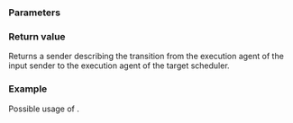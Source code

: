 {{cpp/execution/title|transfer}}
{{cpp/execution/navbar}}
{{ddcl|since=c++26|header=execution|
execution::sender auto transfer( execution::sender auto input,
                                 execution::scheduler auto scheduler );
}}

===Parameters===
{{par begin}}
{{par|input|sender to be transferred on the scheduler}}
{{par|scheduler|scheduler on which the sender will run}}
{{par end}}

===Return value===
Returns a sender describing the transition from the execution agent of the input sender to the execution agent of the target scheduler.

===Example===
Possible usage of {{tt|execution::transfer}}.
{{source|1=
execution::scheduler auto cpu_sched = get_system_thread_pool().scheduler();
execution::scheduler auto gpu_sched = cuda::scheduler();

execution::sender auto cpu_task = execution::schedule(cpu_sched);
// cpu_task describes the creation of a new task on the system thread pool

execution::sender auto gpu_task = execution::transfer(cpu_task, gpu_sched);
// gpu_task describes the transition of the task graph described by cpu_task to the GPU
}}
{{langlinks|de|es|ja|ru|zh}}